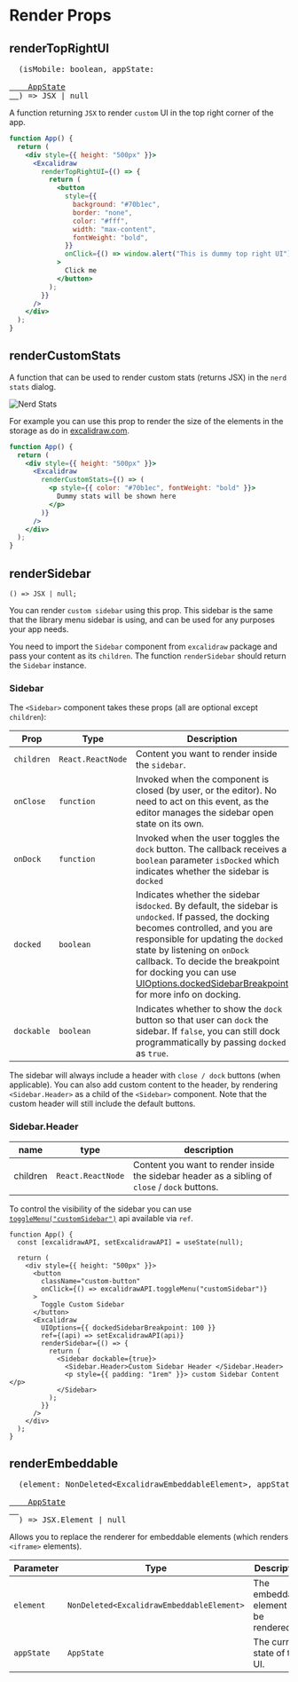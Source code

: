 # Render Props

## renderTopRightUI

<pre>
  (isMobile: boolean, appState:
  <a href="https://github.com/excalidraw/excalidraw/blob/master/src/types.ts#L95">
    AppState
  </a>) => JSX | null
</pre>

A function returning `JSX` to render `custom` UI in the top right corner of the app.

```jsx live
function App() {
  return (
    <div style={{ height: "500px" }}>
      <Excalidraw
        renderTopRightUI={() => {
          return (
            <button
              style={{
                background: "#70b1ec",
                border: "none",
                color: "#fff",
                width: "max-content",
                fontWeight: "bold",
              }}
              onClick={() => window.alert("This is dummy top right UI")}
            >
              Click me
            </button>
          );
        }}
      />
    </div>
  );
}
```

## renderCustomStats

A function that can be used to render custom stats (returns JSX) in the `nerd stats` dialog.

![Nerd Stats](../../../../assets/nerd-stats.png)

For example you can use this prop to render the size of the elements in the storage as do in [excalidraw.com](https://excalidraw.com).

```jsx live
function App() {
  return (
    <div style={{ height: "500px" }}>
      <Excalidraw
        renderCustomStats={() => (
          <p style={{ color: "#70b1ec", fontWeight: "bold" }}>
            Dummy stats will be shown here
          </p>
        )}
      />
    </div>
  );
}
```

## renderSidebar

```tsx
() => JSX | null;
```

You can render `custom sidebar` using this prop. This sidebar is the same that the library menu sidebar is using, and can be used for any purposes your app needs.

You need to import the `Sidebar` component from `excalidraw` package and pass your content as its `children`. The function `renderSidebar` should return the `Sidebar` instance.

### Sidebar

The `<Sidebar>` component takes these props (all are optional except `children`):

| Prop | Type | Description |
| --- | --- | --- |
| `children` | `React.ReactNode` | Content you want to render inside the `sidebar`. |
| `onClose` | `function` | Invoked when the component is closed (by user, or the editor). No need to act on this event, as the editor manages the sidebar open state on its own. |
| `onDock` | `function` | Invoked when the user toggles the `dock` button. The callback receives a `boolean` parameter `isDocked` which indicates whether the sidebar is `docked` |
| `docked` | `boolean` | Indicates whether the sidebar is`docked`. By default, the sidebar is `undocked`. If passed, the docking becomes controlled, and you are responsible for updating the `docked` state by listening on `onDock` callback. To decide the breakpoint for docking you can use [UIOptions.dockedSidebarBreakpoint](/docs/@excalidraw/excalidraw/api/props/ui-options#dockedsidebarbreakpoint) for more info on docking. |
| `dockable` | `boolean` | Indicates whether to show the `dock` button so that user can `dock` the sidebar. If `false`, you can still dock programmatically by passing `docked` as `true`. |

The sidebar will always include a header with `close / dock` buttons (when applicable). You can also add custom content to the header, by rendering `<Sidebar.Header>` as a child of the `<Sidebar>` component. Note that the custom header will still include the default buttons.

### Sidebar.Header

| name | type | description |
| --- | --- | --- |
| children | `React.ReactNode` | Content you want to render inside the sidebar header as a sibling of `close` / `dock` buttons. |

To control the visibility of the sidebar you can use [`toggleMenu("customSidebar")`](/docs/@excalidraw/excalidraw/api/props/ref#togglemenu) api available via `ref`.

```tsx live
function App() {
  const [excalidrawAPI, setExcalidrawAPI] = useState(null);

  return (
    <div style={{ height: "500px" }}>
      <button
        className="custom-button"
        onClick={() => excalidrawAPI.toggleMenu("customSidebar")}
      >
        Toggle Custom Sidebar
      </button>
      <Excalidraw
        UIOptions={{ dockedSidebarBreakpoint: 100 }}
        ref={(api) => setExcalidrawAPI(api)}
        renderSidebar={() => {
          return (
            <Sidebar dockable={true}>
              <Sidebar.Header>Custom Sidebar Header </Sidebar.Header>
              <p style={{ padding: "1rem" }}> custom Sidebar Content </p>
            </Sidebar>
          );
        }}
      />
    </div>
  );
}
```

## renderEmbeddable

<pre>
  (element: NonDeleted&lt;ExcalidrawEmbeddableElement&gt;, appState:{" "}
  <a href="https://github.com/excalidraw/excalidraw/blob/master/src/types.ts#L95">
    AppState
  </a>
  ) => JSX.Element | null
</pre>

Allows you to replace the renderer for embeddable elements (which renders `<iframe>` elements).

| Parameter | Type | Description |
| --- | --- | --- |
| `element` | `NonDeleted<ExcalidrawEmbeddableElement>` | The embeddable element to be rendered. |
| `appState` | `AppState` | The current state of the UI. |
